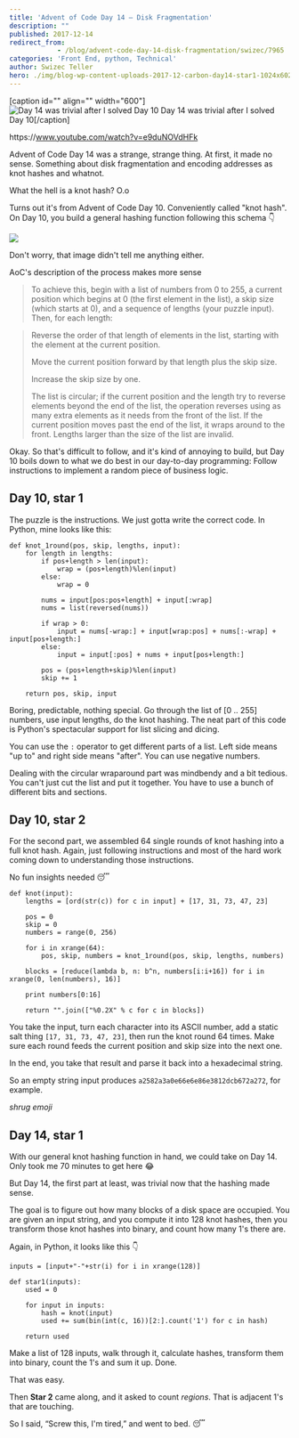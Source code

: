 ```yaml
---
title: 'Advent of Code Day 14 – Disk Fragmentation'
description: ""
published: 2017-12-14
redirect_from: 
            - /blog/advent-code-day-14-disk-fragmentation/swizec/7965
categories: 'Front End, python, Technical'
author: Swizec Teller
hero: ./img/blog-wp-content-uploads-2017-12-carbon-day14-star1-1024x602.png
---
```

\[caption id="" align="" width="600"]![Day 14 was trivial after I solved Day 10](./img/blog-wp-content-uploads-2017-12-carbon-day14-star1-1024x602.png) Day 14 was trivial after I solved Day 10\[/caption]



https&#x3A;//www.youtube.com/watch?v=e9duNOVdHFk



Advent of Code Day 14 was a strange, strange thing. At first, it made no sense. Something about disk fragmentation and encoding addresses as knot hashes and whatnot.



What the hell is a knot hash? O.o



Turns out it's from Advent of Code Day 10. Conveniently called "knot hash". On Day 10, you build a general hashing function following this schema 👇



![](./img/blog-wp-content-uploads-2017-12-screen_shot_2017-12-14_at_08.50.05.png)



Don't worry, that image didn't tell me anything either.



AoC's description of the process makes more sense



> To achieve this, begin with a list of numbers from 0 to 255, a current position which begins at 0 (the first element in the list), a skip size (which starts at 0), and a sequence of lengths (your puzzle input). Then, for each length:



> Reverse the order of that length of elements in the list, starting with the element at the current position.
>
>
>
> Move the current position forward by that length plus the skip size.
>
>
>
> Increase the skip size by one.
>
>
>
> The list is circular; if the current position and the length try to reverse elements beyond the end of the list, the operation reverses using as many extra elements as it needs from the front of the list. If the current position moves past the end of the list, it wraps around to the front. Lengths larger than the size of the list are invalid.



Okay. So that's difficult to follow, and it's kind of annoying to build, but Day 10 boils down to what we do best in our day-to-day programming: Follow instructions to implement a random piece of business logic.



## Day 10, star 1



The puzzle is the instructions. We just gotta write the correct code. In Python, mine looks like this:



```
def knot_1round(pos, skip, lengths, input):
    for length in lengths:
        if pos+length > len(input):
            wrap = (pos+length)%len(input)
        else:
            wrap = 0

        nums = input[pos:pos+length] + input[:wrap]
        nums = list(reversed(nums))
        
        if wrap > 0:
            input = nums[-wrap:] + input[wrap:pos] + nums[:-wrap] + input[pos+length:]
        else:
            input = input[:pos] + nums + input[pos+length:]

        pos = (pos+length+skip)%len(input)
        skip += 1

    return pos, skip, input
```



Boring, predictable, nothing special. Go through the list of \[0 .. 255] numbers, use input lengths, do the knot hashing. The neat part of this code is Python's spectacular support for list slicing and dicing.



You can use the `:` operator to get different parts of a list. Left side means "up to" and right side means "after". You can use negative numbers.



Dealing with the circular wraparound part was mindbendy and a bit tedious. You can't just cut the list and put it together. You have to use a bunch of different bits and sections.



## Day 10, star 2



For the second part, we assembled 64 single rounds of knot hashing into a full knot hash. Again, just following instructions and most of the hard work coming down to understanding those instructions.



No fun insights needed 😴



```
def knot(input):
    lengths = [ord(str(c)) for c in input] + [17, 31, 73, 47, 23]

    pos = 0
    skip = 0
    numbers = range(0, 256)
    
    for i in xrange(64):
        pos, skip, numbers = knot_1round(pos, skip, lengths, numbers)
        
    blocks = [reduce(lambda b, n: b^n, numbers[i:i+16]) for i in xrange(0, len(numbers), 16)]

    print numbers[0:16]

    return "".join(["%0.2X" % c for c in blocks])
```



You take the input, turn each character into its ASCII number, add a static salt thing `[17, 31, 73, 47, 23]`, then run the knot round 64 times. Make sure each round feeds the current position and skip size into the next one.



In the end, you take that result and parse it back into a hexadecimal string.



So an empty string input produces `a2582a3a0e66e6e86e3812dcb672a272`, for example.



_shrug emoji_



## Day 14, star 1



With our general knot hashing function in hand, we could take on Day 14. Only took me 70 minutes to get here 😂



But Day 14, the first part at least, was trivial now that the hashing made sense.



The goal is to figure out how many blocks of a disk space are occupied. You are given an input string, and you compute it into 128 knot hashes, then you transform those knot hashes into binary, and count how many 1's there are.



Again, in Python, it looks like this 👇



```
inputs = [input+"-"+str(i) for i in xrange(128)]

def star1(inputs):
    used = 0

    for input in inputs:
        hash = knot(input)
        used += sum(bin(int(c, 16))[2:].count('1') for c in hash)

    return used
```



Make a list of 128 inputs, walk through it, calculate hashes, transform them into binary, count the 1's and sum it up. Done.



That was easy.



Then **Star 2** came along, and it asked to count _regions_. That is adjacent 1's that are touching.



So I said, “Screw this, I'm tired,” and went to bed. 😴